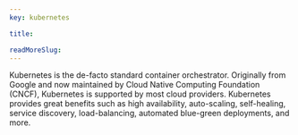 ```yaml
---
key: kubernetes

title: 

readMoreSlug: 
---
```


Kubernetes is the de-facto standard container orchestrator. Originally from Google and now maintained by Cloud Native Computing Foundation (CNCF), Kubernetes is supported by most cloud providers. Kubernetes provides great benefits such as high availability, auto-scaling, self-healing, service discovery, load-balancing, automated blue-green deployments, and more.
